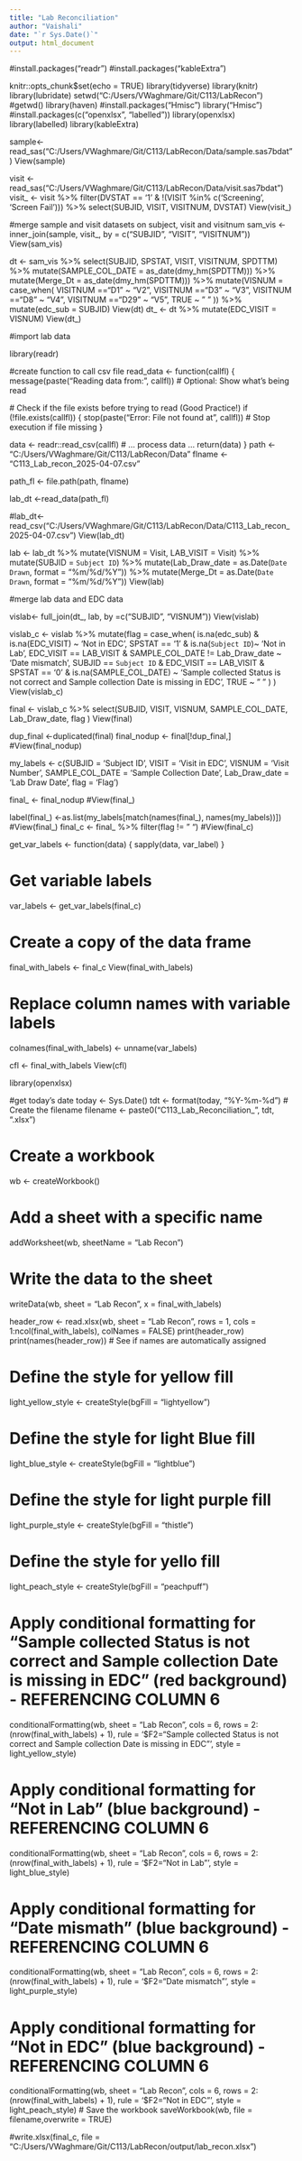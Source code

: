 ```yaml
---
title: "Lab Reconciliation"
author: "Vaishali"
date: "`r Sys.Date()`"
output: html_document
---
```

#install.packages("readr")
#install.packages("kableExtra")

knitr::opts_chunk$set(echo = TRUE)
library(tidyverse)
library(knitr)
library(lubridate)
setwd("C:/Users/VWaghmare/Git/C113/LabRecon")
#getwd()
library(haven)
#install.packages("Hmisc")
library("Hmisc")
#install.packages(c("openxlsx", "labelled"))
library(openxlsx)
library(labelled)
library(kableExtra)


sample<- read_sas("C:/Users/VWaghmare/Git/C113/LabRecon/Data/sample.sas7bdat")
View(sample)

visit <- read_sas("C:/Users/VWaghmare/Git/C113/LabRecon/Data/visit.sas7bdat")
visit_ <- visit %>% filter(DVSTAT == '1' & !(VISIT %in% c('Screening', 'Screen Fail'))) %>% select(SUBJID, VISIT, VISITNUM, DVSTAT)
View(visit_)

#merge sample and visit datasets on subject, visit and visitnum
sam_vis <- inner_join(sample, visit_, by = c("SUBJID", "VISIT", "VISITNUM"))
View(sam_vis)



dt <- sam_vis %>% select(SUBJID, SPSTAT, VISIT, VISITNUM, SPDTTM) %>%  mutate(SAMPLE_COL_DATE = as_date(dmy_hm(SPDTTM))) %>% mutate(Merge_Dt = as_date(dmy_hm(SPDTTM))) %>% mutate(VISNUM = case_when(
  VISITNUM =="D1" ~ "V2",
  VISITNUM =="D3" ~ "V3",
  VISITNUM =="D8" ~ "V4",
  VISITNUM =="D29" ~ "V5",
  TRUE ~ " "
)) %>% mutate(edc_sub = SUBJID)
View(dt)
dt_ <- dt %>% mutate(EDC_VISIT = VISNUM)
View(dt_)

#import lab data


library(readr)

#create function to call csv file
read_data <- function(callfl) { 
  message(paste("Reading data from:", callfl)) # Optional: Show what's being read
  
  # Check if the file exists before trying to read (Good Practice!)
  if (!file.exists(callfl)) {
    stop(paste("Error: File not found at", callfl)) # Stop execution if file missing
  }
  
  data <- readr::read_csv(callfl) 
  # ... process data ...
  return(data)
}
path <- "C:/Users/VWaghmare/Git/C113/LabRecon/Data"
flname <- "C113_Lab_recon_2025-04-07.csv"

path_fl <- file.path(path, flname)

lab_dt <-read_data(path_fl)

#lab_dt<- read_csv("C:/Users/VWaghmare/Git/C113/LabRecon/Data/C113_Lab_recon_2025-04-07.csv")
View(lab_dt)

lab <- lab_dt %>% mutate(VISNUM = Visit, LAB_VISIT = Visit) %>% mutate(SUBJID = `Subject ID`) %>% mutate(Lab_Draw_date = as.Date(`Date Drawn`, format = "%m/%d/%Y")) %>%  mutate(Merge_Dt = as.Date(`Date Drawn`, format = "%m/%d/%Y"))
View(lab)

#merge lab data and EDC data

vislab<- full_join(dt_, lab, by =c("SUBJID", "VISNUM"))
View(vislab)



vislab_c <- vislab %>% mutate(flag = case_when(
    is.na(edc_sub) & is.na(EDC_VISIT) ~ 'Not in EDC',
    SPSTAT == '1' & is.na(`Subject ID`)~ 'Not in Lab',
    EDC_VISIT == LAB_VISIT & SAMPLE_COL_DATE != Lab_Draw_date ~ 'Date mismatch',
    SUBJID == `Subject ID` & EDC_VISIT == LAB_VISIT & SPSTAT == '0' & is.na(SAMPLE_COL_DATE)  ~ 'Sample collected Status is not correct and Sample collection Date is missing in EDC',
    TRUE ~ " "
)
)
View(vislab_c)


final <- vislab_c  %>%  select(SUBJID, VISIT, VISNUM,  SAMPLE_COL_DATE, Lab_Draw_date, flag ) 
View(final)

dup_final <-duplicated(final)
final_nodup <- final[!dup_final,]
#View(final_nodup)



my_labels <- c(SUBJID = 'Subject ID',
               VISIT = 'Visit in EDC',
               VISNUM = 'Visit Number',
               SAMPLE_COL_DATE = 'Sample Collection Date',
               Lab_Draw_date = 'Lab Draw Date',
               flag = 'Flag')


final_ <- final_nodup
#View(final_)


  

label(final_) <-as.list(my_labels[match(names(final_), names(my_labels))])
#View(final_)
final_c <- final_ %>% filter(flag != " ")
#View(final_c)

get_var_labels <- function(data) {
  sapply(data, var_label)
}

# Get variable labels
var_labels <- get_var_labels(final_c)

# Create a copy of the data frame
final_with_labels <- final_c
View(final_with_labels)

# Replace column names with variable labels
colnames(final_with_labels) <- unname(var_labels)

cfl <- final_with_labels
View(cfl)

library(openxlsx)

#get today's date
today <- Sys.Date()
tdt <- format(today, "%Y-%m-%d")
# Create the filename
filename <- paste0("C113_Lab_Reconciliation_", tdt, ".xlsx")

# Create a workbook
wb <- createWorkbook()

# Add a sheet with a specific name 
addWorksheet(wb, sheetName = "Lab Recon")

# Write the data to the sheet
writeData(wb, sheet = "Lab Recon", x = final_with_labels)

header_row <- read.xlsx(wb, sheet = "Lab Recon", rows = 1, cols = 1:ncol(final_with_labels), colNames = FALSE)
print(header_row)
print(names(header_row)) # See if names are automatically assigned

# Define the style for yellow fill
light_yellow_style <- createStyle(bgFill = "lightyellow")

# Define the style for light Blue fill
light_blue_style <- createStyle(bgFill = "lightblue")

# Define the style for light purple fill
light_purple_style <- createStyle(bgFill = "thistle")

# Define the style for yello fill
light_peach_style <- createStyle(bgFill = "peachpuff")

# Apply conditional formatting for "Sample collected Status is not correct and Sample collection Date is missing in EDC" (red background) - REFERENCING COLUMN 6
conditionalFormatting(wb, sheet = "Lab Recon", cols = 6, rows = 2:(nrow(final_with_labels) + 1),
                      rule = '$F2="Sample collected Status is not correct and Sample collection Date is missing in EDC"',
                      style = light_yellow_style)

# Apply conditional formatting for "Not in Lab" (blue background) - REFERENCING COLUMN 6
conditionalFormatting(wb, sheet = "Lab Recon", cols = 6, rows = 2:(nrow(final_with_labels) + 1),
                      rule = '$F2="Not in Lab"',
                      style = light_blue_style)
                      
# Apply conditional formatting for "Date mismath" (blue background) - REFERENCING COLUMN 6
conditionalFormatting(wb, sheet = "Lab Recon", cols = 6, rows = 2:(nrow(final_with_labels) + 1),
                      rule = '$F2="Date mismatch"',
                      style = light_purple_style)
                      
# Apply conditional formatting for "Not in EDC" (blue background) - REFERENCING COLUMN 6


conditionalFormatting(wb, sheet = "Lab Recon", cols = 6, rows = 2:(nrow(final_with_labels) + 1),
                      rule = '$F2="Not in EDC"',
                      style = light_peach_style)
# Save the workbook
saveWorkbook(wb, file = filename,overwrite = TRUE)




#write.xlsx(final_c, file = "C:/Users/VWaghmare/Git/C113/LabRecon/output/lab_recon.xlsx")






